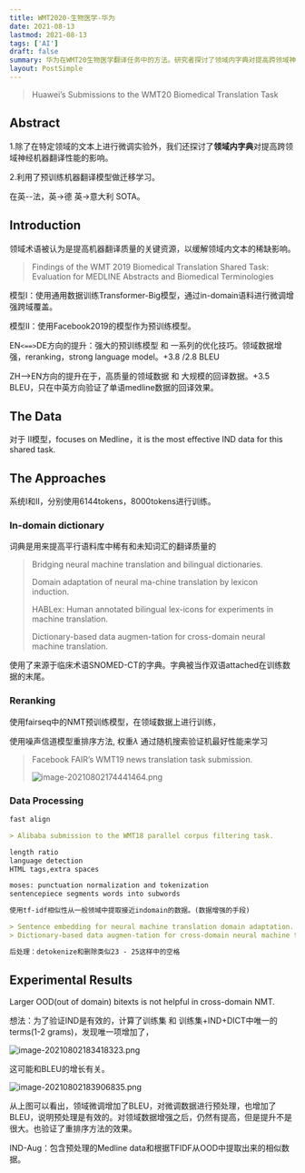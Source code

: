 ```yaml
---
title: WMT2020-生物医学-华为
date: 2021-08-13
lastmod: 2021-08-13
tags: ['AI']
draft: false
summary: 华为在WMT20生物医学翻译任务中的方法。研究者探讨了领域内字典对提高跨领域神经机器翻译性能的影响,并利用预训练机器翻译模型进行迁移学习。通过领域数据增强、重排序等技术,在英-法、英-德、英-意大利语对上取得了最先进的结果。
layout: PostSimple
---
```


> Huawei’s Submissions to the WMT20 Biomedical Translation Task

## Abstract

1.除了在特定领域的文本上进行微调实验外，我们还探讨了**领域内字典**对提高跨领域神经机器翻译性能的影响。

2.利用了预训练机器翻译模型做迁移学习。

在英--法，英->德 英->意大利 SOTA。

## Introduction

领域术语被认为是提高机器翻译质量的关键资源，以缓解领域内文本的稀缺影响。

> Findings of the WMT 2019 Biomedical Translation Shared Task: Evaluation for MEDLINE Abstracts and Biomedical Terminologies

模型I：使用通用数据训练Transformer-Big模型，通过in-domain语料进行微调增强跨域覆盖。

模型II：使用Facebook2019的模型作为预训练模型。

EN`<==>`DE方向的提升：强大的预训练模型 和 一系列的优化技巧。领域数据增强，reranking，strong language model。+3.8 /2.8 BLEU

ZH-->EN方向的提升在于，高质量的领域数据 和 大规模的回译数据。+3.5 BLEU，只在中英方向验证了单语medline数据的回译效果。

## The Data

对于 II模型，focuses on Medline，it is the most effective IND data for this shared task.

## The Approaches

系统I和II，分别使用6144tokens，8000tokens进行训练。

### In-domain dictionary

词典是用来提高平行语料库中稀有和未知词汇的翻译质量的

> Bridging neural machine translation and bilingual dictionaries.
>
> Domain adaptation of neural ma-chine translation by lexicon induction.
>
> HABLex: Human annotated bilingual lex-icons for experiments in machine translation.
>
> Dictionary-based data augmen-tation for cross-domain neural machine translation.

使用了来源于临床术语SNOMED-CT的字典。字典被当作双语attached在训练数据的末尾。

### Reranking

使用fairseq中的NMT预训练模型，在领域数据上进行训练，

使用噪声信道模型重排序方法, 权重$\lambda$ 通过随机搜索验证机最好性能来学习

> Facebook FAIR’s WMT19 news translation task submission.
>
> ![image-20210802174441464.png](http://tzer.top/usr/uploads/2021/08/3031221268.png)

### Data Processing

```markdown
fast align

> Alibaba submission to the WMT18 parallel corpus filtering task.

length ratio
language detection
HTML tags,extra spaces

moses: punctuation normalization and tokenization
sentencepiece segments words into subwords

使用tf-idf相似性从一般领域中提取接近indomain的数据。(数据增强的手段)

> Sentence embedding for neural machine translation domain adaptation.
> Dictionary-based data augmen-tation for cross-domain neural machine translation.

后处理：detokenize和删除类似23 - 25这样中的空格
```

## Experimental Results

Larger OOD(out of domain) bitexts is not helpful in cross-domain NMT.

想法：为了验证IND是有效的，计算了训练集 和 训练集+IND+DICT中唯一的terms(1-2 grams)，发现唯一项增加了，

![image-20210802183418323.png](http://tzer.top/usr/uploads/2021/08/186992748.png)

这可能和BLEU的增长有关。

![image-20210802183906835.png](http://tzer.top/usr/uploads/2021/08/4293454325.png)

从上图可以看出，领域微调增加了BLEU，对微调数据进行预处理，也增加了BLEU，说明预处理是有效的。对领域数据增强之后，仍然有提高，但是提升不是很大。也验证了重排序方法的效果。

IND-Aug：包含预处理的Medline data和根据TFIDF从OOD中提取出来的相似数据。
